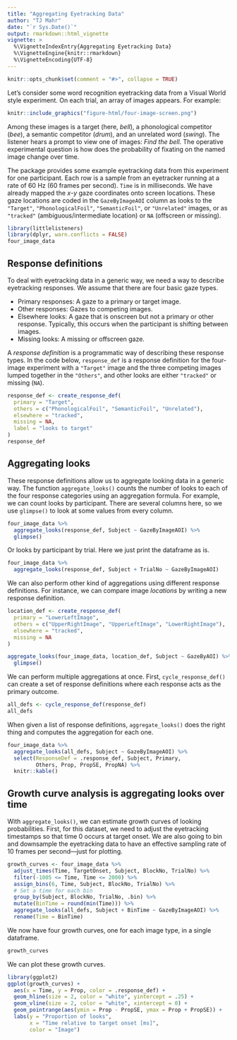 ```yaml
---
title: "Aggregating Eyetracking Data"
author: "TJ Mahr"
date: "`r Sys.Date()`"
output: rmarkdown::html_vignette
vignette: >
  %\VignetteIndexEntry{Aggregating Eyetracking Data}
  %\VignetteEngine{knitr::rmarkdown}
  %\VignetteEncoding{UTF-8}
---
```


```r
knitr::opts_chunk$set(comment = "#>", collapse = TRUE)
```

Let's consider some word recognition eyetracking data from a Visual World style
experiment. On each trial, an array of images appears. For example:

```r
knitr::include_graphics("figure-html/four-image-screen.png")
```

Among these images is a target (here, _bell_), a phonological competitor 
(_bee_), a semantic competitor (_drum_), and an unrelated word (_swing_). The 
listener hears a prompt to view one of images: _Find the bell_. The operative
experimental question is how does the probability of fixating on the named image
change over time.

The package provides some example eyetracking data from this experiment for one 
participant. Each row is a sample from an eyetracker running at a rate of 60 Hz
(60 frames per second). `Time` is in milliseconds. We have already mapped the
_x_-_y_ gaze coordinates onto screen locations. These gaze locations are coded
in the `GazeByImageAOI` column as looks to the `"Target"`, `"PhonologicalFoil"`,
`"SemanticFoil"`, or `"Unrelated"` images, or as `"tracked"`
(ambiguous/intermediate location) or `NA` (offscreen or missing).

```r
library(littlelisteners)
library(dplyr, warn.conflicts = FALSE)
four_image_data
```

## Response definitions

To deal with eyetracking data in a generic way, we need a way to describe
eyetracking responses. We assume that there are four basic gaze types.

* Primary responses: A gaze to a primary or target image.
* Other responses: Gazes to competing images.
* Elsewhere looks: A gaze that is onscreen but not a primary or
  other response. Typically, this occurs when the participant is
  shifting between images.
* Missing looks: A missing or offscreen gaze.

A _response definition_ is a programmatic way of describing these response
types. In the code below, `response_def` is a response definition for the
four-image experiment with a `"Target"` image and the three competing images
lumped together in the `"Others"`, and other looks are either
`"tracked"` or missing (`NA`).

```r
response_def <- create_response_def(
  primary = "Target",
  others = c("PhonologicalFoil", "SemanticFoil", "Unrelated"),
  elsewhere = "tracked",
  missing = NA,
  label = "looks to target"
)
response_def
```

## Aggregating looks

These response definitions allow us to aggregate looking data in a generic way.
The function `aggregate_looks()` counts the number of looks to each of the four
response categories using an aggregation formula. For example, we can count
looks by participant. There are several columns here, so we use `glimpse()` 
to look at some values from every column.

```r
four_image_data %>% 
  aggregate_looks(response_def, Subject ~ GazeByImageAOI) %>% 
  glimpse()
```

Or looks by participant by trial. Here we just print the dataframe as is.

```r
four_image_data %>% 
  aggregate_looks(response_def, Subject + TrialNo ~ GazeByImageAOI)
```

We can also perform other kind of aggregations using different response
definitions. For instance, we can compare image _locations_ by writing a new
response definition.

```r
location_def <- create_response_def(
  primary = "LowerLeftImage",
  others = c("UpperRightImage", "UpperLeftImage", "LowerRightImage"),
  elsewhere = "tracked",
  missing = NA
)

aggregate_looks(four_image_data, location_def, Subject ~ GazeByAOI) %>% 
  glimpse()
```

We can perform multiple aggregations at once. First, `cycle_response_def()` can
create a set of response definitions where each response acts as the primary
outcome.

```r
all_defs <- cycle_response_def(response_def)
all_defs
```

When given a list of response definitions, `aggregate_looks()` does the right
thing and computes the aggregation for each one.

```r
four_image_data %>% 
  aggregate_looks(all_defs, Subject ~ GazeByImageAOI) %>% 
  select(ResponseDef = .response_def, Subject, Primary, 
         Others, Prop, PropSE, PropNA) %>% 
  knitr::kable()
```

## Growth curve analysis is aggregating looks over time

With `aggregate_looks()`, we can estimate growth curves of looking
probabilities. First, for this dataset, we need to adjust the eyetracking
timestamps so that time 0 occurs at target onset. We are also going to bin and
downsample the eyetracking data to have an effective sampling rate of 10 frames
per second---just for plotting.

```r
growth_curves <- four_image_data %>% 
  adjust_times(Time, TargetOnset, Subject, BlockNo, TrialNo) %>% 
  filter(-1005 <= Time, Time <= 2000) %>% 
  assign_bins(6, Time, Subject, BlockNo, TrialNo) %>% 
  # Set a time for each bin
  group_by(Subject, BlockNo, TrialNo, .bin) %>% 
  mutate(BinTime = round(min(Time))) %>% 
  aggregate_looks(all_defs, Subject + BinTime ~ GazeByImageAOI) %>% 
  rename(Time = BinTime)
```

We now have four growth curves, one for each image type, in a single dataframe.

```r
growth_curves
```

We can plot these growth curves.

```r
library(ggplot2)
ggplot(growth_curves) +
  aes(x = Time, y = Prop, color = .response_def) +
  geom_hline(size = 2, color = "white", yintercept = .25) +
  geom_vline(size = 2, color = "white", xintercept = 0) +
  geom_pointrange(aes(ymin = Prop - PropSE, ymax = Prop + PropSE)) +
  labs(y = "Proportion of looks",
       x = "Time relative to target onset [ms]",
       color = "Image")
```
